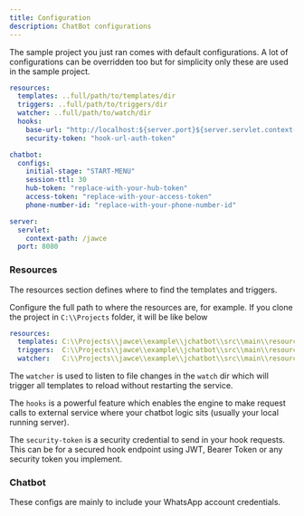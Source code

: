 ```yaml
---
title: Configuration
description: ChatBot configurations
---
```

The sample project you just ran comes with default configurations.
A lot of configurations can be overridden too but for simplicity only these are used in the sample project.

```yaml
resources:
  templates: ..full/path/to/templates/dir
  triggers: ..full/path/to/triggers/dir
  watcher: ..full/path/to/watch/dir
  hooks:
    base-url: "http://localhost:${server.port}${server.servlet.context-path}"
    security-token: "hook-url-auth-token"

chatbot:
  configs:
    initial-stage: "START-MENU"
    session-ttl: 30
    hub-token: "replace-with-your-hub-token"
    access-token: "replace-with-your-access-token"
    phone-number-id: "replace-with-your-phone-number-id"

server:
  servlet:
    context-path: /jawce
  port: 8080
```

### Resources
The resources section defines where to find the templates and triggers.

Configure the full path to where the resources are, for example. If you clone the project in `C:\\Projects` folder, it will be like below

```yaml
resources:
  templates: C:\\Projects\\jawce\\example\\jchatbot\\src\\main\\resources\\templates
  triggers:  C:\\Projects\\jawce\\example\\jchatbot\\src\\main\\resources\\triggers
  watcher:   C:\\Projects\\jawce\\example\\jchatbot\\src\\main\\resources\\watch
```

The `watcher` is used to listen to file changes in the `watch` dir which will trigger all templates to reload without restarting the service.

The `hooks` is a powerful feature which enables the engine to make request calls to external service where your chatbot logic sits (usually your local running server).

The `security-token` is a security credential to send in your hook requests. This can be for a secured hook endpoint using JWT, Bearer Token or any security
token you implement.

### Chatbot
These configs are mainly to include your WhatsApp account credentials.
